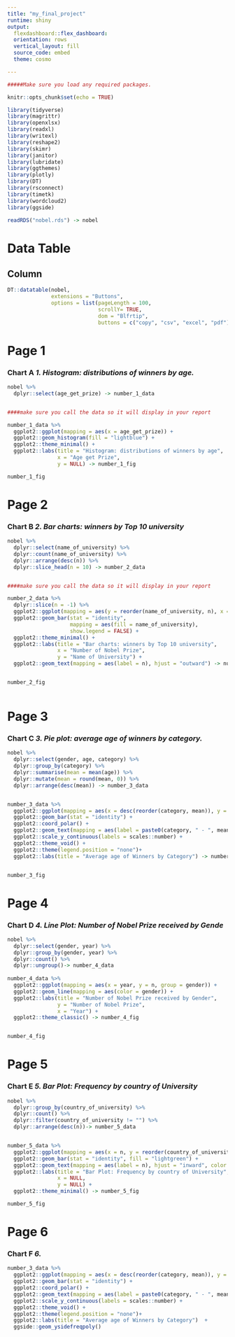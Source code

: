 ```yaml
---
title: "my_final_project"
runtime: shiny
output: 
  flexdashboard::flex_dashboard:
  orientation: rows
  vertical_layout: fill
  source_code: embed
  theme: cosmo

---
```


```r

#####Make sure you load any required packages.

knitr::opts_chunk$set(echo = TRUE)

library(tidyverse)
library(magrittr)
library(openxlsx)
library(readxl)
library(writexl)
library(reshape2)
library(skimr)
library(janitor)
library(lubridate)
library(ggthemes)
library(plotly)
library(DT)
library(rsconnect)
library(timetk)
library(wordcloud2)
library(ggside)


```

```r

readRDS("nobel.rds") -> nobel

```

# Data Table

## Column {data-width="1000"}

```r

DT::datatable(nobel, 
              extensions = "Buttons",
              options = list(pageLength = 100, 
                             scrollY= TRUE,
                             dom = "Blfrtip",
                             buttons = c("copy", "csv", "excel", "pdf")))


```

# Page 1

### Chart A *1. Histogram: distributions of winners by age.*



```r
nobel %>% 
  dplyr::select(age_get_prize) -> number_1_data


####make sure you call the data so it will display in your report

number_1_data %>% 
  ggplot2::ggplot(mapping = aes(x = age_get_prize)) +
  ggplot2::geom_histogram(fill = "lightblue") +
  ggplot2::theme_minimal() +
  ggplot2::labs(title = "Histogram: distributions of winners by age",
                x = "Age get Prize",
                y = NULL) -> number_1_fig

number_1_fig

```

Page 2
======
  
### Chart B *2. Bar charts: winners by Top 10 university*


```r
nobel %>% 
  dplyr::select(name_of_university) %>% 
  dplyr::count(name_of_university) %>% 
  dplyr::arrange(desc(n)) %>% 
  dplyr::slice_head(n = 10) -> number_2_data


####make sure you call the data so it will display in your report

number_2_data %>% 
  dplyr::slice(n = -1) %>% 
  ggplot2::ggplot(mapping = aes(y = reorder(name_of_university, n), x = n)) +
  ggplot2::geom_bar(stat = "identity",
                    mapping = aes(fill = name_of_university),
                    show.legend = FALSE) +
  ggplot2::theme_minimal() +
  ggplot2::labs(title = "Bar charts: winners by Top 10 university",
                x = "Number of Nobel Prize", 
                y = "Name of University") +
  ggplot2::geom_text(mapping = aes(label = n), hjust = "outward") -> number_2_fig


number_2_fig



```

Page 3
======

### Chart C  *3. Pie plot: average age of winners by category.*


```r
nobel %>% 
  dplyr::select(gender, age, category) %>% 
  dplyr::group_by(category) %>% 
  dplyr::summarise(mean = mean(age)) %>% 
  dplyr::mutate(mean = round(mean, 0)) %>% 
  dplyr::arrange(desc(mean)) -> number_3_data


number_3_data %>% 
  ggplot2::ggplot(mapping = aes(x = desc(reorder(category, mean)), y = mean, fill = category)) +
  ggplot2::geom_bar(stat = "identity") +
  ggplot2::coord_polar() +
  ggplot2::geom_text(mapping = aes(label = paste0(category, " - ", mean))) +
  ggplot2::scale_y_continuous(labels = scales::number) +
  ggplot2::theme_void() +
  ggplot2::theme(legend.position = "none")+
  ggplot2::labs(title = "Average age of Winners by Category") -> number_3_fig


number_3_fig

```


Page 4
======

### Chart D  *4. Line Plot: Number of Nobel Prize received by Gende*


```r
nobel %>% 
  dplyr::select(gender, year) %>% 
  dplyr::group_by(gender, year) %>% 
  dplyr::count() %>% 
  dplyr::ungroup()-> number_4_data
  
number_4_data %>% 
  ggplot2::ggplot(mapping = aes(x = year, y = n, group = gender)) +
  ggplot2::geom_line(mapping = aes(color = gender)) +
  ggplot2::labs(title = "Number of Nobel Prize received by Gender",
                y = "Number of Nobel Prize",
                x = "Year") +
  ggplot2::theme_classic() -> number_4_fig


number_4_fig

```


Page 5
======

### Chart E  *5. Bar Plot: Frequency by country of University*


```r
nobel %>% 
  dplyr::group_by(country_of_university) %>% 
  dplyr::count() %>% 
  dplyr::filter(country_of_university != "") %>% 
  dplyr::arrange(desc(n))-> number_5_data


number_5_data %>% 
  ggplot2::ggplot(mapping = aes(x = n, y = reorder(country_of_university, n))) +
  ggplot2::geom_bar(stat = "identity", fill = "lightgreen") +
  ggplot2::geom_text(mapping = aes(label = n), hjust = "inward", color = "tomato1") +
  ggplot2::labs(title = "Bar Plot: Frequency by country of University",
                x = NULL,
                y = NULL) +
  ggplot2::theme_minimal() -> number_5_fig

number_5_fig


```


Page 6
======

### Chart F  *6. *


```r

number_3_data %>% 
  ggplot2::ggplot(mapping = aes(x = desc(reorder(category, mean)), y = mean, fill = category)) +
  ggplot2::geom_bar(stat = "identity") +
  ggplot2::coord_polar() +
  ggplot2::geom_text(mapping = aes(label = paste0(category, " - ", mean))) +
  ggplot2::scale_y_continuous(labels = scales::number) +
  ggplot2::theme_void() +
  ggplot2::theme(legend.position = "none")+
  ggplot2::labs(title = "Average age of Winners by Category")  +
  ggside::geom_ysidefreqpoly()
  

```




